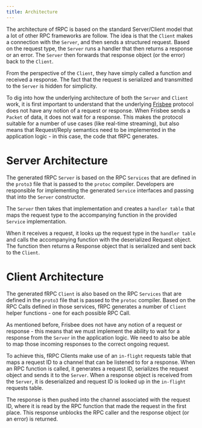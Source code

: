 ```yaml
---
title: Architecture
---
```


The architecture of fRPC is based on the standard Server/Client model that a lot of other RPC frameworks are follow.
The idea is that the `Client` makes a connection with the `Server`, and then sends a structured
request. Based on the request type, the `Server` runs a handler that then returns a response or an error.
The `Server` then forwards that response object (or the error) back to the `Client`.

From the perspective of the `Client`, they have simply called a function and received a response. The fact
that the request is serialized and transmitted to the `Server` is hidden for simplicity.

To dig into how the underlying architecture of both the `Server` and `Client` work, it is first
important to understand that the underlying [Frisbee](https://github.com/loopholelabs/frisbee-go) protocol does not have any notion of a request
or response. When Frisbee sends a `Packet` of data, it does not wait for a response. This makes
the protocol suitable for a number of use cases (like real-time streaming), but also means that Request/Reply semantics
need to be implemented in the application logic - in this case, the code that fRPC generates.

# Server Architecture

The generated fRPC `Server` is based on the RPC `Services` that are defined in the `proto3`
file that is passed to the `protoc` compiler. Developers are responsible for implementing the generated
`Service` interfaces and passing that into the `Server` constructor.

The `Server` then takes that implementation and creates a `handler table` that maps the request type to the
accompanying function in the provided `Service` implementation.

When it receives a request, it looks up the request type in the `handler table` and calls the accompanying
function with the deserialized Request object. The function then returns a Response object that
is serialized and sent back to the `Client`.

# Client Architecture

The generated fRPC `Client` is also based on the RPC `Services` that are defined in the
`proto3` file that is passed to the `protoc` compiler. Based on the RPC Calls defined in those services,
fRPC generates a number of `Client` helper functions - one for each possible RPC Call.

As mentioned before, Frisbee does not have any notion of a request or response - this means that we must implement
the ability to wait for a response from the `Server` in the application logic. We need to also be able to map
those incoming responses to the correct ongoing request.

To achieve this, fRPC Clients make use of an `in-flight` requests table that maps a request ID to a channel
that can be listened to for a response. When an RPC function is called, it generates a request ID, serializes the request
object and sends it to the `Server`. When a response object is received from the `Server`, it is
deserialized and request ID is looked up in the `in-flight` requests table.

The response is then pushed into the channel associated with the request ID, where it is read by the RPC function
that made the request in the first place. This response unblocks the RPC caller and the response object (or an error)
is returned.
